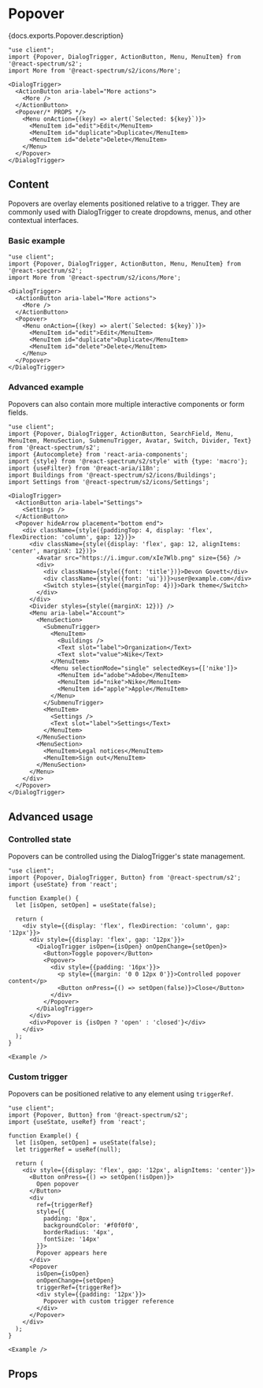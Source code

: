 

# Popover

<PageDescription>{docs.exports.Popover.description}</PageDescription>

```tsx render docs={docs.exports.Popover} links={docs.links} props={['hideArrow', 'placement']} expanded type="s2"
"use client";
import {Popover, DialogTrigger, ActionButton, Menu, MenuItem} from '@react-spectrum/s2';
import More from '@react-spectrum/s2/icons/More';

<DialogTrigger>
  <ActionButton aria-label="More actions">
    <More />
  </ActionButton>
  <Popover/* PROPS */>
    <Menu onAction={(key) => alert(`Selected: ${key}`)}>
      <MenuItem id="edit">Edit</MenuItem>
      <MenuItem id="duplicate">Duplicate</MenuItem>
      <MenuItem id="delete">Delete</MenuItem>
    </Menu>
  </Popover>
</DialogTrigger>
```

## Content

Popovers are overlay elements positioned relative to a trigger. They are commonly used with DialogTrigger to create dropdowns, menus, and other contextual interfaces.

### Basic example

```tsx render expanded
"use client";
import {Popover, DialogTrigger, ActionButton, Menu, MenuItem} from '@react-spectrum/s2';
import More from '@react-spectrum/s2/icons/More';

<DialogTrigger>
  <ActionButton aria-label="More actions">
    <More />
  </ActionButton>
  <Popover>
    <Menu onAction={(key) => alert(`Selected: ${key}`)}>
      <MenuItem id="edit">Edit</MenuItem>
      <MenuItem id="duplicate">Duplicate</MenuItem>
      <MenuItem id="delete">Delete</MenuItem>
    </Menu>
  </Popover>
</DialogTrigger>
```

### Advanced example

Popovers can also contain more multiple interactive components or form fields.

```tsx render expanded
"use client";
import {Popover, DialogTrigger, ActionButton, SearchField, Menu, MenuItem, MenuSection, SubmenuTrigger, Avatar, Switch, Divider, Text} from '@react-spectrum/s2';
import {Autocomplete} from 'react-aria-components';
import {style} from '@react-spectrum/s2/style' with {type: 'macro'};
import {useFilter} from '@react-aria/i18n';
import Buildings from '@react-spectrum/s2/icons/Buildings';
import Settings from '@react-spectrum/s2/icons/Settings';

<DialogTrigger>
  <ActionButton aria-label="Settings">
    <Settings />
  </ActionButton>
  <Popover hideArrow placement="bottom end">
    <div className={style({paddingTop: 4, display: 'flex', flexDirection: 'column', gap: 12})}>
      <div className={style({display: 'flex', gap: 12, alignItems: 'center', marginX: 12})}>
        <Avatar src="https://i.imgur.com/xIe7Wlb.png" size={56} />
        <div>
          <div className={style({font: 'title'})}>Devon Govett</div>
          <div className={style({font: 'ui'})}>user@example.com</div>
          <Switch styles={style({marginTop: 4})}>Dark theme</Switch>
        </div>
      </div>
      <Divider styles={style({marginX: 12})} />
      <Menu aria-label="Account">
        <MenuSection>
          <SubmenuTrigger>
            <MenuItem>
              <Buildings />
              <Text slot="label">Organization</Text>
              <Text slot="value">Nike</Text>
            </MenuItem>
            <Menu selectionMode="single" selectedKeys={['nike']}>
              <MenuItem id="adobe">Adobe</MenuItem>
              <MenuItem id="nike">Nike</MenuItem>
              <MenuItem id="apple">Apple</MenuItem>
            </Menu>
          </SubmenuTrigger>
          <MenuItem>
            <Settings />
            <Text slot="label">Settings</Text>
          </MenuItem>
        </MenuSection>
        <MenuSection>
          <MenuItem>Legal notices</MenuItem>
          <MenuItem>Sign out</MenuItem>
        </MenuSection>
      </Menu>
    </div>
  </Popover>
</DialogTrigger>
```

## Advanced usage

### Controlled state

Popovers can be controlled using the DialogTrigger's state management.

```tsx render expanded
"use client";
import {Popover, DialogTrigger, Button} from '@react-spectrum/s2';
import {useState} from 'react';

function Example() {
  let [isOpen, setOpen] = useState(false);

  return (
    <div style={{display: 'flex', flexDirection: 'column', gap: '12px'}}>
      <div style={{display: 'flex', gap: '12px'}}>
        <DialogTrigger isOpen={isOpen} onOpenChange={setOpen}>
          <Button>Toggle popover</Button>
          <Popover>
            <div style={{padding: '16px'}}>
              <p style={{margin: '0 0 12px 0'}}>Controlled popover content</p>
              <Button onPress={() => setOpen(false)}>Close</Button>
            </div>
          </Popover>
        </DialogTrigger>
      </div>
      <div>Popover is {isOpen ? 'open' : 'closed'}</div>
    </div>
  );
}

<Example />
```

### Custom trigger

Popovers can be positioned relative to any element using `triggerRef`.

```tsx render expanded
"use client";
import {Popover, Button} from '@react-spectrum/s2';
import {useState, useRef} from 'react';

function Example() {
  let [isOpen, setOpen] = useState(false);
  let triggerRef = useRef(null);

  return (
    <div style={{display: 'flex', gap: '12px', alignItems: 'center'}}>
      <Button onPress={() => setOpen(!isOpen)}>
        Open popover
      </Button>
      <div 
        ref={triggerRef}
        style={{
          padding: '8px', 
          backgroundColor: '#f0f0f0', 
          borderRadius: '4px',
          fontSize: '14px'
        }}>
        Popover appears here
      </div>
      <Popover 
        isOpen={isOpen} 
        onOpenChange={setOpen} 
        triggerRef={triggerRef}>
        <div style={{padding: '12px'}}>
          Popover with custom trigger reference
        </div>
      </Popover>
    </div>
  );
}

<Example />
```


## Props

<PropTable component={docs.exports.Popover} links={docs.links} />
